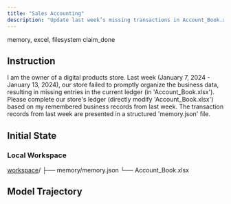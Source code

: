 ```yaml
---
title: "Sales Accounting"
description: "Update last week’s missing transactions in Account_Book.xlsx using structured records from memory.json."
---
```


<Columns cols={2}>
  <Card title="MCP Server" icon="cloud">
    memory, excel, filesystem
  </Card>
  <Card title="Local Tool" icon="terminal">
    claim_done
  </Card>
</Columns>

## Instruction

I am the owner of a digital products store. Last week (January 7, 2024 - January 13, 2024), our store failed to promptly organize the business data, resulting in missing entries in the current ledger (in 'Account_Book.xlsx'). Please complete our store's ledger (directly modify 'Account_Book.xlsx') based on my remembered business records from last week. The transaction records from last week are presented in a structured 'memory.json' file.

## Initial State

### Local Workspace

<div className="file-tree">
<a href="https://github.com/hkust-nlp/mcpbench_dev/tree/finalpool_dev/tasks/finalpool/sales-accounting/initial_workspace">workspace</a>/
├── memory/memory.json
└── Account_Book.xlsx
</div>

## Model Trajectory
